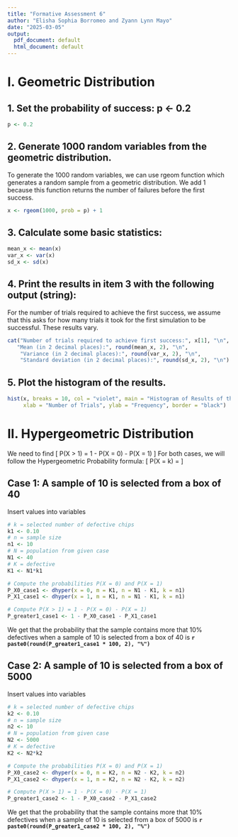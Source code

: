 ---
title: "Formative Assessment 6"
author: "Elisha Sophia Borromeo and Zyann Lynn Mayo"
date: "2025-03-05"
output:
  pdf_document: default
  html_document: default
---

# **I. Geometric Distribution **

## 1. Set the probability of success:  p <- 0.2
```{r}
p <- 0.2
```

## 2. Generate 1000 random variables from the geometric distribution.

To generate the 1000 random variables, we can use rgeom function which generates a random sample from a geometric distribution. We add 1 because this function returns the number of failures before the first success.
```{r}
x <- rgeom(1000, prob = p) + 1
```

## 3. Calculate some basic statistics:
```{r}
mean_x <- mean(x)
var_x <- var(x)
sd_x <- sd(x)
```

## 4. Print the results in item 3 with the following output (string):
For the number of trials required to achieve the first success, we assume that this asks for how many trials it took for the first simulation to be successful. These results vary.
```{r}
cat("Number of trials required to achieve first success:", x[1], "\n",
   "Mean (in 2 decimal places):", round(mean_x, 2), "\n",
    "Variance (in 2 decimal places):", round(var_x, 2), "\n",
    "Standard deviation (in 2 decimal places):", round(sd_x, 2), "\n")
```

## 5. Plot the histogram of the results.
```{r}
hist(x, breaks = 10, col = "violet", main = "Histogram of Results of the Geometric Distribution",
     xlab = "Number of Trials", ylab = "Frequency", border = "black")
```

# **II. Hypergeometric Distribution**

We need to find 
\[
P(X > 1) = 1 - P(X = 0) - P(X = 1)
\]
For both cases, we will follow the Hypergeometric Probability formula:
\[
P(X = k) = \frac{\binom{K}{k} \binom{N-K}{n-k}}{\binom{N}{n}}
\]

## Case 1: A sample of 10 is selected from a box of 40

Insert values into variables
```{r}
# k = selected number of defective chips
k1 <- 0.10
# n = sample size 
n1 <- 10
# N = population from given case
N1 <- 40
# K = defective 
K1 <- N1*k1

# Compute the probabilities P(X = 0) and P(X = 1)
P_X0_case1 <- dhyper(x = 0, m = K1, n = N1 - K1, k = n1)
P_X1_case1 <- dhyper(x = 1, m = K1, n = N1 - K1, k = n1)

# Compute P(X > 1) = 1 - P(X = 0) - P(X = 1)
P_greater1_case1 <- 1 - P_X0_case1 - P_X1_case1
```

We get that the probability that the sample contains more that 10% defectives when a sample of 10 is selected from a box of 40 is **`r paste0(round(P_greater1_case1 * 100, 2), "%")` **

## Case 2: A sample of 10 is selected from a box of 5000

Insert values into variables
```{r}
# k = selected number of defective chips
k2 <- 0.10
# n = sample size 
n2 <- 10
# N = population from given case
N2 <- 5000
# K = defective 
K2 <- N2*k2

# Compute the probabilities P(X = 0) and P(X = 1)
P_X0_case2 <- dhyper(x = 0, m = K2, n = N2 - K2, k = n2)
P_X1_case2 <- dhyper(x = 1, m = K2, n = N2 - K2, k = n2)

# Compute P(X > 1) = 1 - P(X = 0) - P(X = 1)
P_greater1_case2 <- 1 - P_X0_case2 - P_X1_case2
```

We get that the probability that the sample contains more that 10% defectives when a sample of 10 is selected from a box of 5000 is **`r paste0(round(P_greater1_case2 * 100, 2), "%")` **
